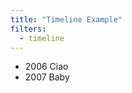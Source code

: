 ```yaml
---
title: "Timeline Example"
filters:
  - timeline
---
```


::: timeline
- 2006
  Ciao
- 2007
  Baby
:::


